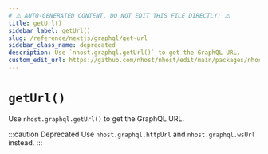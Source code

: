 ```yaml
---
# ⚠️ AUTO-GENERATED CONTENT. DO NOT EDIT THIS FILE DIRECTLY! ⚠️
title: getUrl()
sidebar_label: getUrl()
slug: /reference/nextjs/graphql/get-url
sidebar_class_name: deprecated
description: Use `nhost.graphql.getUrl()` to get the GraphQL URL.
custom_edit_url: https://github.com/nhost/nhost/edit/main/packages/nhost-js/src/clients/graphql/index.ts#L169
---
```


# `getUrl()`

Use `nhost.graphql.getUrl()` to get the GraphQL URL.

:::caution Deprecated
Use `nhost.graphql.httpUrl` and `nhost.graphql.wsUrl` instead.
:::
